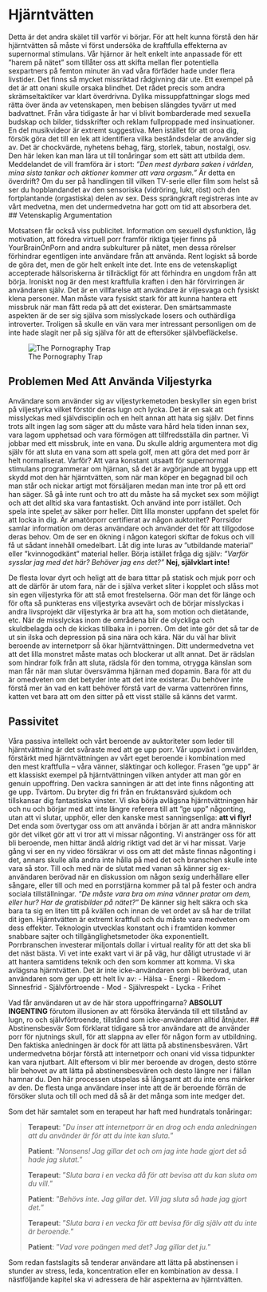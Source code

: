 # Hjärntvätten

Detta är det andra skälet till varför vi börjar. För att helt kunna förstå den här hjärntvätten så måste vi först undersöka de kraftfulla effekterna av supernormal stimulans. Vår hjärnor är helt enkelt inte anpassade för ett ”harem på nätet” som tillåter oss att skifta mellan fler potentiella sexpartners på femton minuter än vad våra förfäder hade under flera livstider.
Det finns så mycket missriktad rådgivning där ute. Ett exempel på det är att onani skulle orsaka blindhet. Det rådet precis som andra skrämseltaktiker var klart överdrivna. Dylika missuppfattningar slogs med rätta över ända av vetenskapen, men bebisen slängdes tyvärr ut med badvattnet. Från våra tidigaste år har vi blivit bombarderade med sexuella budskap och bilder, tidsskrifter och reklam fullproppade med insinuationer. En del musikvideor är extremt suggestiva. Men istället för att oroa dig, försök göra det till en lek att identifiera vilka beståndsdelar de använder sig av. Det är chockvärde, nyhetens behag, färg, storlek, tabun, nostalgi, osv. Den här leken kan man lära ut till tonåringar som ett sätt att utbilda dem.
Meddelandet de vill framföra är i stort: *”Den mest dyrbara saken i världen, mina sista tankar och aktioner kommer att vara orgasm.”* Är detta en överdrift? Om du ser på handlingen till vilken TV-serie eller film som helst så ser du hopblandandet av den sensoriska (vidröring, lukt, röst) och den fortplantande (orgastiska) delen av sex. Dess sprängkraft registreras inte av vårt medvetna, men det undermedvetna har gott om tid att absorbera det.
## Vetenskaplig Argumentation

Motsatsen får också viss publicitet. Information om sexuell dysfunktion, låg motivation, att föredra virtuell porr framför riktiga tjejer finns på YourBrainOnPorn and andra subkulturer på nätet, men dessa rörelser förhindrar egentligen inte användare från att använda. Rent logiskt så borde de göra det, men de gör helt enkelt inte det. Inte ens de vetenskapligt accepterade hälsoriskerna är tillräckligt för att förhindra en ungdom från att börja.
Ironiskt nog är den mest kraftfulla kraften i den här förvirringen är användaren själv. Det är en villfarelse att användare är viljesvaga och fysiskt klena personer. Man måste vara fysiskt stark för att kunna hantera ett missbruk när man fått reda på att det existerar. Den smärtsammaste aspekten är de ser sig själva som misslyckade losers och outhärdliga introverter. Troligen så skulle en vän vara mer intressant personligen om de inte hade slagit ner på sig själva för att de eftersöker självbefläckelse.

![The Pornography Trap](images/trap.png)

## Problemen Med Att Använda Viljestyrka
Användare som använder sig av viljestyrkemetoden beskyller sin egen brist på viljestyrka vilket förstör deras lugn och lycka. Det är en sak att misslyckas med självdisciplin och en helt annan att hata sig själv. Det finns trots allt ingen lag som säger att du måste vara hård hela tiden innan sex, vara lagom upphetsad och vara förmögen att tillfredsställa din partner. Vi jobbar med ett missbruk, inte en vana. Du skulle aldrig argumentera mot dig själv för att sluta en vana som att spela golf, men att göra det med porr är helt normaliserat. Varför?
Att vara konstant utsaatt för supernormal stimulans programmerar om hjärnan, så det är avgörjande att bygga upp ett skydd mot den här hjärntvätten, som när man köper en begagnad bil och man står och nickar artigt mot försäljaren medan man inte tror på ett ord han säger. Så gå inte runt och tro att du måste ha så mycket sex som möjligt och att det alltid ska vara fantastiskt. Och använd inte porr istället.
Och spela inte spelet av säker porr heller. Ditt lilla monster uppfann det spelet för att locka in dig. Är amatörporr certifierat av någon auktoritet? Porrsidor samlar information om deras användare och använder det för att tillgodose deras behov. Om de ser en ökning i någon kategori skiftar de fokus och vill få ut sådant innehåll omedelbart. Låt dig inte luras av ”utbildande material” eller ”kvinnogodkänt” material heller. Börja istället fråga dig själv: *”Varför sysslar jag med det här? Behöver jag ens det?”*
**Nej, självklart inte!**

De flesta lovar dyrt och heligt att de bara tittar på statisk och mjuk porr och att de därför är utom fara, när de i själva verket sliter i kopplet och slåss mot sin egen viljestyrka för att stå emot frestelserna. Gör man det för länge och för ofta så punkteras ens viljestyrka avsevärt och de börjar misslyckas i andra livsprojekt där viljestyrka är bra att ha, som motion och dietätande, etc. När de misslyckas inom de områdena blir de olyckliga och skuldbelagda och de kickas tillbaka in i porren. Om det inte gör det så tar de ut sin ilska och depression på sina nära och kära.
När du väl har blivit beroende av internetporr så ökar hjärntvättningen. Ditt undermedvetna vet att det lilla monstret måste matas och blockerar ut allt annat. Det är rädslan som hindrar folk från att sluta, rädsla för den tomma, otrygga känslan som man får när man slutar översvämma hjärnan med dopamin. Bara för att du är omedveten om det betyder inte att det inte existerar. Du behöver inte förstå mer än vad en katt behöver förstå vart de varma vattenrören finns, katten vet bara att om den sitter på ett visst ställe så känns det varmt.

## Passivitet
Våra passiva intellekt och vårt beroende av auktoriteter som leder till hjärntvättning är det svåraste med att ge upp porr. Vår uppväxt i omvärlden, förstärkt med hjärntvättningen av vårt eget beroende i kombination med den mest kraftfulla – våra vänner, släktingar och kollegor. Frasen ”ge upp” är ett klassiskt exempel på hjärntvättningen vilken antyder att man gör en genuin uppoffring. Den vackra sanningen är att det inte finns någonting att ge upp. Tvärtom. Du bryter dig fri från en fruktansvärd sjukdom och tillskansar dig fantastiska vinster. Vi ska börja avlägsna hjärntvättningen här och nu och börjar med att inte längre referera till att ”ge upp” någonting, utan att vi slutar, upphör, eller den kanske mest sanningsenliga: **att vi flyr!**
Det enda som övertygar oss om att använda i början är att andra människor gör det vilket gör att vi tror att vi missar någonting. Vi anstränger oss för att bli beroende, men hittar ändå aldrig riktigt vad det är vi har missat. Varje gång vi ser en ny video försäkrar vi oss om att det måste finnas någonting i det, annars skulle alla andra inte hålla på med det och branschen skulle inte vara så stor. Till och med när de slutat med vanan så känner sig ex-användaren berövad när en diskussion om någon sexig underhållare eller sångare, eller till och med en porrstjärna kommer på tal på fester och andra sociala tillställningar. *”De måste vara bra om mina vänner pratar om dem, eller hur? Har de gratisbilder på nätet?”* De känner sig helt säkra och ska bara ta sig en liten titt på kvällen och innan de vet ordet av så har de trillat dit igen.
Hjärntvätten är extremt kraftfull och du måste vara medveten om dess effekter. Teknologin utvecklas konstant och i framtiden kommer snabbare sajter och tillgänglighetsmetoder öka exponentiellt. Porrbranschen investerar miljontals dollar i virtual reality för att det ska bli det näst bästa. Vi vet inte exakt vart vi är på väg, hur dåligt utrustade vi är att hantera samtidens teknik och den som kommer att komma.
Vi ska avlägsna hjärntvätten. Det är inte icke-användaren som bli berövad, utan användaren som ger upp ett helt liv av:
-   Hälsa
-   Energi
-   Rikedom
-   Sinnesfrid
-   Självförtroende
-   Mod
-   Självrespekt
-   Lycka
-   Frihet

Vad får användaren ut av de här stora uppoffringarna? **ABSOLUT INGENTING** förutom illusionen av att försöka återvända till ett tillstånd av lugn, ro och självförtroende, tillstånd som icke-användaren alltid åtnjuter.
## Abstinensbesvär
Som förklarat tidigare så tror användare att de använder porr för njutnings skull, för att slappna av eller för någon form av utbildning. Den faktiska anledningen är dock för att lätta på abstinensbesvären. Vårt undermedvetna börjar förstå att internetporr och onani vid vissa tidpunkter kan vara njutbart. Allt eftersom vi blir mer beroende av drogen, desto större blir behovet av att lätta på abstinensbesvären och desto längre ner i fällan hamnar du. Den här processen utspelas så långsamt att du inte ens märker av den. De flesta unga användare inser inte att de är beroende förrän de försöker sluta och till och med då så är det många som inte medger det.

Som det här samtalet som en terapeut har haft med hundratals tonåringar:

>**Terapeut**: ”*Du inser att internetporr är en drog och enda anledningen att du använder är för att du inte kan sluta.*”
>
>**Patient**: ”*Nonsens! Jag gillar det och om jag inte hade gjort det så hade jag slutat.*”
>
>**Terapeut**: ”*Sluta bara i en vecka då för att bevisa att du kan sluta om du vill.*”
>
>**Patient**: ”*Behövs inte. Jag gillar det. Vill jag sluta så hade jag gjort det.*”
>
>**Terapeut**: ”*Sluta bara i en vecka för att bevisa för dig själv att du inte är beroende.*”
>
>**Patient**: ”*Vad vore poängen med det? Jag gillar det ju.*”

Som redan fastslagits så tenderar användare att lätta på abstinensen i stunder av stress, leda, koncentration eller en kombination av dessa. I nästföljande kapitel ska vi adressera de här aspekterna av hjärntvätten.

